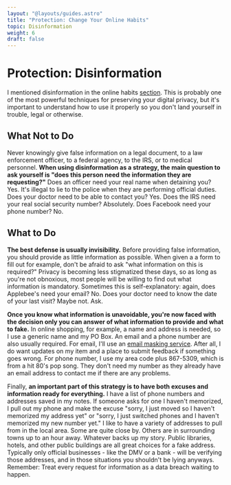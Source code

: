```yaml
---
layout: "@layouts/guides.astro"
title: "Protection: Change Your Online Habits"
topic: Disinformation
weight: 6
draft: false
---
```


# Protection: Disinformation

I mentioned disinformation in the online habits [section](/guides/less-important/habits). This is probably one of the most powerful techniques for preserving your digital privacy, but it's important to understand how to use it properly so you don't land yourself in trouble, legal or otherwise.

## What Not to Do

Never knowingly give false information on a legal document, to a law enforcement officer, to a federal agency, to the IRS, or to medical personnel. **When using disinformation as a strategy, the main question to ask yourself is "does this person need the information they are requesting?"** Does an officer need your real name when detaining you? Yes. It's illegal to lie to the police when they are performing official duties. Does your doctor need to be able to contact you? Yes. Does the IRS need your real social security number? Absolutely.  Does Facebook need your phone number? No.

## What to Do

**The best defense is usually invisibility.** Before providing false information, you should provide as little information as possible. When given a a form to fill out for example, don't be afraid to ask "what information on this is required?" Privacy is becoming less stigmatized these days, so as long as you're not obnoxious, most people will be willing to find out what information is mandatory. Sometimes this is self-explanatory: again, does Applebee's need your email? No. Does your doctor need to know the date of your last visit? Maybe not. Ask.

**Once you know what information is unavoidable, you're now faced with the decision only you can answer of what information to provide and what to fake.** In online shopping, for example, a name and address is needed, so I use a generic name and my PO Box. An email and a phone number are also usually required. For email, I'll use an [email masking service](/guides/moderately-important/email-masking). After all, I do want updates on my item and a place to submit feedback if something goes wrong. For phone number, I use my area code plus 867-5309, which is from a hit 80's pop song. They don't need my number as they already have an email address to contact me if there are any problems.

Finally, **an important part of this strategy is to have both excuses and information ready for everything.** I have a list of phone numbers and addresses saved in my notes. If someone asks for one I haven't memorized, I pull out my phone and make the excuse "sorry, I just moved so I haven't memorized my address yet" or "sorry, I just switched phones and I haven't memorized my new number yet." I like to have a variety of addresses to pull from in the local area. Some are quite close by. Others are in surrounding towns up to an hour away. Whatever backs up my story. Public libraries, hotels, and other public buildings are all great choices for a fake address. Typically only official businesses - like the DMV or a bank - will be verifying those addresses, and in those situations you shouldn't be lying anyways. Remember: Treat every request for information as a data breach waiting to happen.
